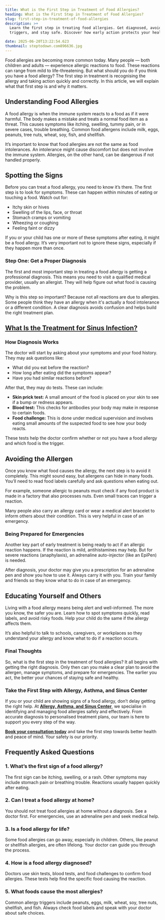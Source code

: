 ```yaml
---
title: What is the First Step in Treatment of Food Allergies?
heading: What is the First Step in Treatment of Food Allergies?
slug: first-step-in-treatment-of-food-allergies
description: >+
  Learn the first step in treating food allergies. Get diagnosed, avoid
  triggers, and stay safe. Discover how early action protects your health.

date: 2025-06-20T13:22:54.623
thumbnail: steptodown.com896636.jpg
---
```

Food allergies are becoming more common today. Many people — both children and adults — experience allergic reactions to food. These reactions can range from mild to life-threatening. But what should you do if you think you have a food allergy? The first step in treatment is recognising the allergy and taking action quickly and correctly. In this article, we will explain what that first step is and why it matters.

## Understanding Food Allergies

A food allergy is when the immune system reacts to a food as if it were harmful. The body makes a mistake and treats a normal food item as a threat. This causes symptoms like itching, swelling, tummy pain, or in severe cases, trouble breathing. Common food allergens include milk, eggs, peanuts, tree nuts, wheat, soy, fish, and shellfish.

It’s important to know that food allergies are not the same as food intolerances. An intolerance might cause discomfort but does not involve the immune system. Allergies, on the other hand, can be dangerous if not handled properly.

## Spotting the Signs

Before you can treat a food allergy, you need to know it’s there. The first step is to look for symptoms. These can happen within minutes of eating or touching a food. Watch out for:

- Itchy skin or hives
- Swelling of the lips, face, or throat
- Stomach cramps or vomiting
- Wheezing or coughing
- Feeling faint or dizzy

If you or your child has one or more of these symptoms after eating, it might be a food allergy. It’s very important not to ignore these signs, especially if they happen more than once.

### Step One: Get a Proper Diagnosis

The first and most important step in treating a food allergy is getting a professional diagnosis. This means you need to visit a qualified medical provider, usually an allergist. They will help figure out what food is causing the problem.

Why is this step so important? Because not all reactions are due to allergies. Some people think they have an allergy when it's actually a food intolerance or a different condition. A clear diagnosis avoids confusion and helps build the right treatment plan.

## [What Is the Treatment for Sinus Infection?](https://www.aascmed.com/blog/treatment-for-sinus-infection/)


### How Diagnosis Works

The doctor will start by asking about your symptoms and your food history. They may ask questions like:

- What did you eat before the reaction?
- How long after eating did the symptoms appear?
- Have you had similar reactions before?

After that, they may do tests. These can include:

- **Skin prick test:** A small amount of the food is placed on your skin to see if a bump or redness appears.
- **Blood test:** This checks for antibodies your body may make in response to certain foods.
- **Food challenge:** This is done under medical supervision and involves eating small amounts of the suspected food to see how your body reacts.

These tests help the doctor confirm whether or not you have a food allergy and which food is the trigger.

## Avoiding the Allergen

Once you know what food causes the allergy, the next step is to avoid it completely. This might sound easy, but allergens can hide in many foods. You’ll need to read food labels carefully and ask questions when eating out.

For example, someone allergic to peanuts must check if any food product is made in a factory that also processes nuts. Even small traces can trigger a reaction.

Many people also carry an allergy card or wear a medical alert bracelet to inform others about their condition. This is very helpful in case of an emergency.

### Being Prepared for Emergencies

Another key part of early treatment is being ready to act if an allergic reaction happens. If the reaction is mild, antihistamines may help. But for severe reactions (anaphylaxis), an adrenaline auto-injector (like an EpiPen) is needed.

After diagnosis, your doctor may give you a prescription for an adrenaline pen and show you how to use it. Always carry it with you. Train your family and friends so they know what to do in case of an emergency.

## Educating Yourself and Others

Living with a food allergy means being alert and well-informed. The more you know, the safer you are. Learn how to spot symptoms quickly, read labels, and avoid risky foods. Help your child do the same if the allergy affects them.

It’s also helpful to talk to schools, caregivers, or workplaces so they understand your allergy and know what to do if a reaction occurs.

### Final Thoughts

So, what is the first step in the treatment of food allergies? It all begins with getting the right diagnosis. Only then can you make a clear plan to avoid the allergen, manage symptoms, and prepare for emergencies. The earlier you act, the better your chances of staying safe and healthy.

### Take the First Step with Allergy, Asthma, and Sinus Center

If you or your child are showing signs of a food allergy, don’t delay getting the right help. At [**Allergy, Asthma, and Sinus Center**](https://www.aascmed.com/), we specialise in identifying and managing food allergies safely and effectively. From accurate diagnosis to personalised treatment plans, our team is here to support you every step of the way.


[**Book your consultation today**](https://www.aascmed.com/contact/) and take the first step towards better health and peace of mind. Your safety is our priority.

## Frequently Asked Questions

### 1. What’s the first sign of a food allergy?

The first sign can be itching, swelling, or a rash. Other symptoms may include stomach pain or breathing trouble. Reactions usually happen quickly after eating.

### 2. Can I treat a food allergy at home?

You should not treat food allergies at home without a diagnosis. See a doctor first. For emergencies, use an adrenaline pen and seek medical help.

### 3. Is a food allergy for life?

Some food allergies can go away, especially in children. Others, like peanut or shellfish allergies, are often lifelong. Your doctor can guide you through the process.

### 4. How is a food allergy diagnosed?

Doctors use skin tests, blood tests, and food challenges to confirm food allergies. These tests help find the specific food causing the reaction.

### 5. What foods cause the most allergies?

Common allergy triggers include peanuts, eggs, milk, wheat, soy, tree nuts, shellfish, and fish. Always check food labels and speak with your doctor about safe choices.




